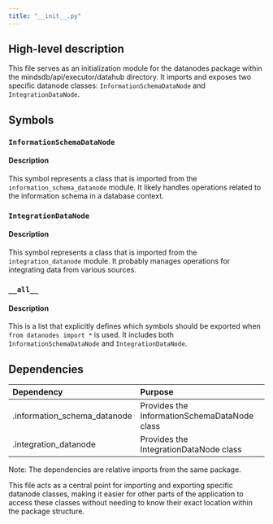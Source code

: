 ```yaml
---
title: "__init__.py"
---
```


## High-level description
This file serves as an initialization module for the datanodes package within the mindsdb/api/executor/datahub directory. It imports and exposes two specific datanode classes: `InformationSchemaDataNode` and `IntegrationDataNode`.

## Symbols

### `InformationSchemaDataNode`
#### Description
This symbol represents a class that is imported from the `information_schema_datanode` module. It likely handles operations related to the information schema in a database context.

### `IntegrationDataNode`
#### Description
This symbol represents a class that is imported from the `integration_datanode` module. It probably manages operations for integrating data from various sources.

### `__all__`
#### Description
This is a list that explicitly defines which symbols should be exported when `from datanodes import *` is used. It includes both `InformationSchemaDataNode` and `IntegrationDataNode`.

## Dependencies
| Dependency | Purpose |
|:-----------|:--------|
| .information_schema_datanode | Provides the InformationSchemaDataNode class |
| .integration_datanode | Provides the IntegrationDataNode class |

Note: The dependencies are relative imports from the same package.

This file acts as a central point for importing and exporting specific datanode classes, making it easier for other parts of the application to access these classes without needing to know their exact location within the package structure.